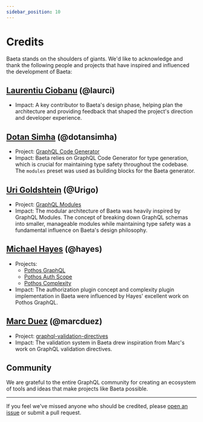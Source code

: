 ```yaml
---
sidebar_position: 10
---
```


# Credits

Baeta stands on the shoulders of giants. We'd like to acknowledge and thank the following people and projects that have inspired and influenced the development of Baeta:

## [Laurentiu Ciobanu](https://github.com/laurci) (@laurci)

- Impact: A key contributor to Baeta's design phase, helping plan the architecture and providing feedback that shaped the project's direction and developer experience.

## [Dotan Simha](https://github.com/dotansimha) (@dotansimha)

- Project: [GraphQL Code Generator](https://github.com/dotansimha/graphql-code-generator)
- Impact: Baeta relies on GraphQL Code Generator for type generation, which is crucial for maintaining type safety throughout the codebase. The `modules` preset was used as building blocks for the Baeta generator.

## [Uri Goldshtein](https://github.com/Urigo) (@Urigo)

- Project: [GraphQL Modules](https://github.com/Urigo/graphql-modules)
- Impact: The modular architecture of Baeta was heavily inspired by GraphQL Modules. The concept of breaking down GraphQL schemas into smaller, manageable modules while maintaining type safety was a fundamental influence on Baeta's design philosophy.

## [Michael Hayes](https://github.com/hayes) (@hayes)

- Projects:
  - [Pothos GraphQL](https://pothos-graphql.dev)
  - [Pothos Auth Scope](https://github.com/hayes/pothos/tree/main/packages/plugin-scope-auth)
  - [Pothos Complexity](https://github.com/hayes/pothos/tree/main/packages/plugin-complexity)
- Impact: The authorization plugin concept and complexity plugin implementation in Baeta were influenced by Hayes' excellent work on Pothos GraphQL.

## [Marc Duez](https://github.com/marcduez) (@marcduez)

- Project: [graphql-validation-directives](https://github.com/marcduez/graphql-validation-directives)
- Impact: The validation system in Baeta drew inspiration from Marc's work on GraphQL validation directives.

## Community

We are grateful to the entire GraphQL community for creating an ecosystem of tools and ideas that make projects like Baeta possible.

---

If you feel we've missed anyone who should be credited, please [open an issue](https://github.com/andreisergiu98/baeta/issues) or submit a pull request.
